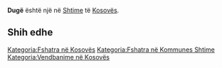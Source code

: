 {{Fshat në 
 | Emri                = Dugë
 | EmriAlt                = 
 | NAME_SHORT_FORM=      
 | NAME_GENERIC=      
 | NAME_SORT_NAME_RO=      DUGE
 | FULL_NAME_RO = Dugë
 | FULL_NAME_ND_RO=Duge
 | SORT_NAME_RG=DUGE
 | FULL_NAME_RG=Dugë
 | FULL_NAME_ND_RG=Duge
 | SRP_NAME_SHORT_FORM=      
 | SRP_NAME_GENERIC=      
 | SRP_NAME_SORT_NAME_RO=      
 | SRP_FULL_NAME_RO = 
 | SRP_FULL_NAME_ND_RO=
 | SRP_SORT_NAME_RG=
 | SRP_FULL_NAME_RG=
 | SRP_FULL_NAME_ND_RG=
 | Emri (Rasa dhanore) = 
 | Figura              = 
 | Shteti              = Kosovo
 | Komuna              = Shtime
 | Kodi postar         = 
 | Sipërfaqja          = 

 | Popullsia           = 

 | Regj. i popullsisë  = 
 | Dend. e popullsisë  = 
 | Faqja zyrtare       = 
 <!--- Koordinatat ----> 
 | Gjerësia            = 42.461111
 | Gjatësia            = 20.930833
 | Lartësia            = 
}}
'''Dugë''' është një [[]] në [[Shtime]] të [[Kosovës]].

<!-- == Gjeografia == -->
<!-- == Historia == -->
<!-- == Demografia == -->
== Shih edhe ==
{{Komuna Shtime}}
{{Kosovo-Administrata-Cung}}

[[Kategoria:Fshatra në Kosovës]]
[[Kategoria:Fshatra në Kommunes Shtime]]
[[Kategoria:Vendbanime në Kosovës]]